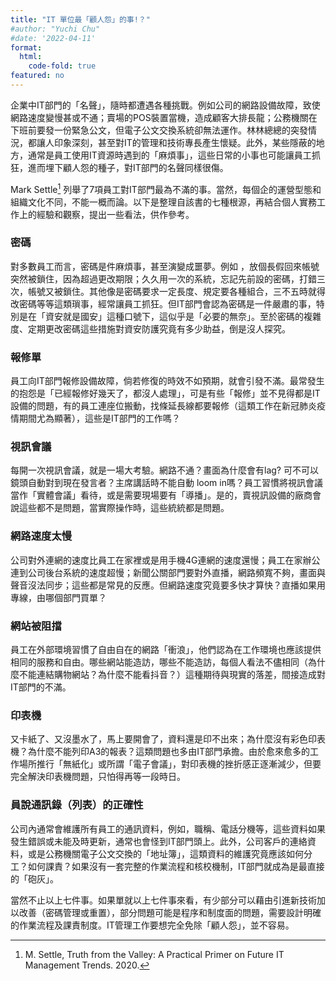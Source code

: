 ```yaml
---
title: "IT 單位最「顧人怨」的事!？"
#author: "Yuchi Chu"
#date: '2022-04-11'
format: 
  html:
    code-fold: true
featured: no
---
```


企業中IT部門的「名聲」，隨時都遭遇各種挑戰。例如公司的網路設備故障，致使網路速度變慢甚或不通；賣場的POS裝置當機，造成顧客大排長龍；公務機關在下班前要發一份緊急公文，但電子公文交換系統卻無法運作。林林總總的突發情況，都讓人印象深刻，甚至對IT的管理和技術專長產生懷疑。此外，某些隱蔽的地方，通常是員工使用IT資源時遇到的「麻煩事」，這些日常的小事也可能讓員工抓狂，進而埋下顧人怨的種子，對IT部門的名聲同樣很傷。

Mark Settle[^1] 列舉了7項員工對IT部門最為不滿的事。當然，每個企的運營型態和組織文化不同，不能一概而論。以下是整理自該書的七種根源，再結合個人實務工作上的經驗和觀察，提出一些看法，供作參考。

[^1]: M. Settle, Truth from the Valley: A Practical Primer on Future IT Management Trends. 2020.

### 密碼

對多數員工而言，密碼是件麻煩事，甚至演變成噩夢。例如 ，放個長假回來帳號突然被鎖住，因為超過更改期限；久久用一次的系統，忘記先前設的密碼，打錯三次，帳號又被鎖住。其他像是密碼要求一定長度、規定要各種組合，三不五時就得改密碼等等這類瑣事，經常讓員工抓狂。但IT部門會認為密碼是一件嚴肅的事，特別是在「資安就是國安」這種口號下，這似乎是「必要的無奈」。至於密碼的複雜度、定期更改密碼這些措施對資安防護究竟有多少助益，倒是沒人探究。

### 報修單

員工向IT部門報修設備故障，倘若修復的時效不如預期，就會引發不滿。最常發生的抱怨是「已經報修好幾天了，都沒人處理」，可是有些「報修」並不見得都是IT設備的問題，有的員工連座位搬動，找條延長線都要報修（這類工作在新冠肺炎疫情期間尤為顯著），這些是IT部門的工作嗎？

### 視訊會議

每開一次視訊會議，就是一場大考驗。網路不通？畫面為什麼會有lag? 可不可以鏡頭自動對到現在發言者？主席講話時不能自動 loom in嗎？員工習慣將視訊會議當作「實體會議」看待，或是需要現場要有「導播」。是的，賣視訊設備的廠商會說這些都不是問題，當實際操作時，這些統統都是問題。

### 網路速度太慢 

公司對外連網的速度比員工在家裡或是用手機4G連網的速度還慢；員工在家辦公連到公司後台系統的速度超慢；新聞公關部門要對外直播，網路頻寬不夠，畫面與聲音沒法同步；這些都是常見的反應。但網路速度究竟要多快才算快？直播如果用專線，由哪個部門買單？

### 網站被阻擋

員工在外部環境習慣了自由自在的網路「衝浪」，他們認為在工作環境也應該提供相同的服務和自由。哪些網站能造訪，哪些不能造訪，每個人看法不儘相同（為什麼不能連結購物網站？為什麼不能看抖音？）這種期待與現實的落差，間接造成對IT部門的不滿。

### 印表機

又卡紙了、又沒墨水了，馬上要開會了，資料還是印不出來；為什麼沒有彩色印表機？為什麼不能列印A3的報表？這類問題也多由IT部門承擔。由於愈來愈多的工作場所推行「無紙化」或所謂「電子會議」，對印表機的挫折感正逐漸減少，但要完全解決印表機問題，只怕得再等一段時日。

### 員說通訊錄（列表）的正確性

公司內通常會維護所有員工的通訊資料，例如，職稱、電話分機等，這些資料如果發生錯誤或未能及時更新，通常也會怪到IT部門頭上。此外，公司客戶的連絡資料，或是公務機關電子公文交換的「地址簿」，這類資料的維護究竟應該如何分工？如何課責？如果沒有一套完整的作業流程和核校機制，IT部門就成為是最直接的「砲灰」。

當然不止以上七件事。如果單就以上七件事來看，有少部分可以藉由引進新技術加以改善（密碼管理或重置），部分問題可能是程序和制度面的問題，需要設計明確的作業流程及課責制度。IT管理工作要想完全免除「顧人怨」，並不容易。

